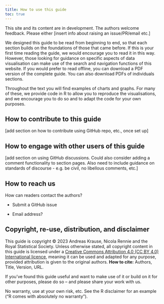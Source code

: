 ```yaml
---
title: How to use this guide
toc: true
---
```


::: {.callout-warning appearance="simple"}
This site and its content are in development. The authors welcome feedback. Please either \[insert info about raising an issue/PR/email etc.\]
:::

We designed this guide to be read from beginning to end, so that each section builds on the foundations of those that came before. If this is your first time reading the guide, we would encourage you to read it in this way. However, those looking for guidance on specific aspects of data visualisation can make use of the search and navigation functions of this website. If you would prefer to read offline, you can download a PDF version of the complete guide. You can also download PDFs of individuals sections.

Throughout the text you will find examples of charts and graphs. For many of these, we provide code in R to allow you to reproduce the visualisations, and we encourage you to do so and to adapt the code for your own purposes.

## How to contribute to this guide

\[add section on how to contribute using GitHub repo, etc., once set up\]

## How to engage with other users of this guide

\[add section on using GitHub discussions. Could also consider adding a comment functionality to section pages. Also need to include guidance on standards of discourse - e.g. be civil, no libellous comments, etc.\]

## How to reach us

How can readers contact the authors?

-   Submit a GitHub issue

-   Email address?

## Copyright, re-use, distribution, and disclaimer

This guide is copyright © 2023 Andreas Krause, Nicola Rennie and the Royal Statistical Society. Unless otherwise stated, all copyright content in this guide is licensed under a [Creative Commons Attribution 4.0 (CC BY 4.0) International licence](http://creativecommons.org/licenses/by/4.0/?ref=chooser-v1), meaning it can be used and adapted for any purpose, provided attribution is given to the original authors. **How to cite:** Authors, Title, Version, URL.

If you've found this guide useful and want to make use of it or build on it for other purposes, please do so -- and please share your work with us.

No warranty, use at your own risk, etc. See the R disclaimer for an example ("R comes with absolutely no warranty").
